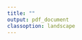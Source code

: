 ```yaml
---
title: ""
output: pdf_document
classoption: landscape
---
```


\begin{center}
\includegraphics[height=4cm]{/Users/sebsilas/gamifyr/inst/extdata/fig1.png}
\hfill
\includegraphics[height=4cm]{/Users/sebsilas/gamifyr/inst/extdata/fig2.png} \\
\bigskip
{\Huge\bf Certificate of Accomplishment } \\
\bigskip
{\Huge <<name>> } \\
\bigskip
{\Large has successfully completed the {\it Discover Your Musical Genius} test with a score of <<overall_score>> } \\
\bigskip
{\Huge Congratulations!} \\
\bigskip
{\Large Mistuning Perception = <<mpt>> } \\
{\Large Melodic Discrimination = <<mdt>> } \\
{\Large Beat Alignment = <<bat>> } \\
{\Large Rhythm Ability = <<rat>> } \\
{\Large Emotional Discrimination = <<edt>> } \\
{\Large Timbre Perception = <<tpt>> } \\
{\Large Beat Drop Alignment = <<bdt>> } \\
{\Large Pitch Imagery Ability = <<piat>> } \\
{\Large Harmonic Perception = <<hpt>> } \\
{\Large Musical Scene Analysis = <<msa>> } \\
{\Large Musical Preferences, Mellow = <<mus_mellow>> } \\
{\Large Musical Preferences, Unpretentious = <<mus_unpretentious>> } \\
{\Large Musical Preferences, Sophisticated = <<mus_sophisticiated>> } \\
{\Large Musical Preferences, Intense = <<mus_intense>> } \\
{\Large Singing Ability = <<saa>> } \\
\end{center}
